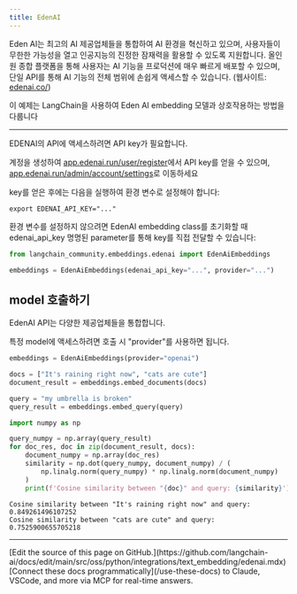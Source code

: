 ```yaml
---
title: EdenAI
---
```


Eden AI는 최고의 AI 제공업체들을 통합하여 AI 환경을 혁신하고 있으며, 사용자들이 무한한 가능성을 열고 인공지능의 진정한 잠재력을 활용할 수 있도록 지원합니다. 올인원 종합 플랫폼을 통해 사용자는 AI 기능을 프로덕션에 매우 빠르게 배포할 수 있으며, 단일 API를 통해 AI 기능의 전체 범위에 손쉽게 액세스할 수 있습니다. (웹사이트: [edenai.co/](https://edenai.co/))

이 예제는 LangChain을 사용하여 Eden AI embedding 모델과 상호작용하는 방법을 다룹니다

-----------------------------------------------------------------------------------

EDENAI의 API에 액세스하려면 API key가 필요합니다.

계정을 생성하여 [app.edenai.run/user/register](https://app.edenai.run/user/register)에서 API key를 얻을 수 있으며, [app.edenai.run/admin/account/settings](https://app.edenai.run/admin/account/settings)로 이동하세요

key를 얻은 후에는 다음을 실행하여 환경 변수로 설정해야 합니다:

```shell
export EDENAI_API_KEY="..."
```

환경 변수를 설정하지 않으려면 EdenAI embedding class를 초기화할 때 edenai_api_key 명명된 parameter를 통해 key를 직접 전달할 수 있습니다:

```python
from langchain_community.embeddings.edenai import EdenAiEmbeddings
```

```python
embeddings = EdenAiEmbeddings(edenai_api_key="...", provider="...")
```

## model 호출하기

EdenAI API는 다양한 제공업체들을 통합합니다.

특정 model에 액세스하려면 호출 시 "provider"를 사용하면 됩니다.

```python
embeddings = EdenAiEmbeddings(provider="openai")
```

```python
docs = ["It's raining right now", "cats are cute"]
document_result = embeddings.embed_documents(docs)
```

```python
query = "my umbrella is broken"
query_result = embeddings.embed_query(query)
```

```python
import numpy as np

query_numpy = np.array(query_result)
for doc_res, doc in zip(document_result, docs):
    document_numpy = np.array(doc_res)
    similarity = np.dot(query_numpy, document_numpy) / (
        np.linalg.norm(query_numpy) * np.linalg.norm(document_numpy)
    )
    print(f'Cosine similarity between "{doc}" and query: {similarity}')
```

```output
Cosine similarity between "It's raining right now" and query: 0.849261496107252
Cosine similarity between "cats are cute" and query: 0.7525900655705218
```

---

<Callout icon="pen-to-square" iconType="regular">
    [Edit the source of this page on GitHub.](https://github.com/langchain-ai/docs/edit/main/src/oss/python/integrations/text_embedding/edenai.mdx)
</Callout>
<Tip icon="terminal" iconType="regular">
    [Connect these docs programmatically](/use-these-docs) to Claude, VSCode, and more via MCP for    real-time answers.
</Tip>
